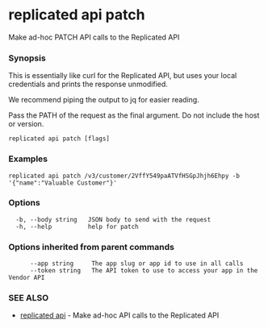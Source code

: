 # replicated api patch

Make ad-hoc PATCH API calls to the Replicated API

### Synopsis

This is essentially like curl for the Replicated API, but
uses your local credentials and prints the response unmodified.

We recommend piping the output to jq for easier reading.

Pass the PATH of the request as the final argument. Do not include the host or version.

```
replicated api patch [flags]
```

### Examples

```
replicated api patch /v3/customer/2VffY549paATVfHSGpJhjh6Ehpy -b '{"name":"Valuable Customer"}'
```

### Options

```
  -b, --body string   JSON body to send with the request
  -h, --help          help for patch
```

### Options inherited from parent commands

```
      --app string     The app slug or app id to use in all calls
      --token string   The API token to use to access your app in the Vendor API
```

### SEE ALSO

* [replicated api](replicated-cli-api)	 - Make ad-hoc API calls to the Replicated API

